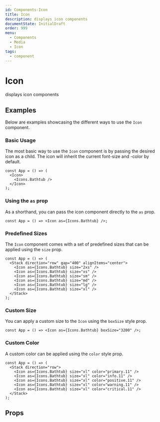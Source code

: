 ```yaml
---
id: Components-Icon
title: Icon
description: displays icon components
documentState: InitialDraft
order: 999
menu:
  - Components
  - Media
  - Icon
tags:
  - component
---
```


# Icon

displays icon components

## Examples

Below are examples showcasing the different ways to use the `Icon` component.

### Basic Usage

The most basic way to use the `Icon` component is by passing the desired icon as a child. The icon will inherit the current font-size and -color by default.

```jsx-live
const App = () => (
  <Icon>
    <Icons.Bathtub />
  </Icon>
);
```

### Using the `as` prop

As a shorthand, you can pass the icon component directly to the `as` prop.

```jsx-live
const App = () => <Icon as={Icons.Bathtub} />;
```

### Predefined Sizes

The `Icon` component comes with a set of predefined sizes that can be applied using the `size` prop.

```jsx-live
const App = () => (
  <Stack direction="row" gap="400" alignItems="center">
    <Icon as={Icons.Bathtub} size="2xs" />
    <Icon as={Icons.Bathtub} size="xs" />
    <Icon as={Icons.Bathtub} size="sm" />
    <Icon as={Icons.Bathtub} size="md" />
    <Icon as={Icons.Bathtub} size="lg" />
    <Icon as={Icons.Bathtub} size="xl" />
  </Stack>
);
```

### Custom Size

You can apply a custom size to the `Icon` using the `boxSize` style prop.

```jsx-live
const App = () => <Icon as={Icons.Bathtub} boxSize="3200" />;
```

### Custom Color

A custom color can be applied using the `color` style prop.

```jsx-live
const App = () => (
  <Stack direction="row">
    <Icon as={Icons.Bathtub} size="xl" color="primary.11" />
    <Icon as={Icons.Bathtub} size="xl" color="info.11" />
    <Icon as={Icons.Bathtub} size="xl" color="positive.11" />
    <Icon as={Icons.Bathtub} size="xl" color="warning.11" />
    <Icon as={Icons.Bathtub} size="xl" color="critical.11" />
  </Stack>
);
```

## Props

<PropTable id="Icon" />
